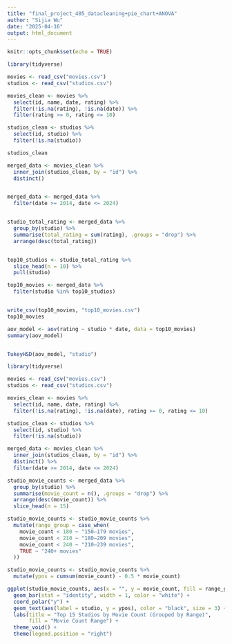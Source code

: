 ```yaml
---
title: "final_project_405_datacleaning+pie_chart+ANOVA"
author: "Sijia Wu"
date: "2025-04-16"
output: html_document
---
```


```r
knitr::opts_chunk$set(echo = TRUE)
```

```r
library(tidyverse)

movies <- read_csv("movies.csv")
studios <- read_csv("studios.csv")

movies_clean <- movies %>%
  select(id, name, date, rating) %>%
  filter(!is.na(rating), !is.na(date)) %>%
  filter(rating >= 0, rating <= 10)

studios_clean <- studios %>%
  select(id, studio) %>%
  filter(!is.na(studio))

studios_clean

merged_data <- movies_clean %>%
  inner_join(studios_clean, by = "id") %>%
  distinct()


merged_data <- merged_data %>%
  filter(date >= 2014, date <= 2024)


studio_total_rating <- merged_data %>%
  group_by(studio) %>%
  summarise(total_rating = sum(rating), .groups = "drop") %>%
  arrange(desc(total_rating))


top10_studios <- studio_total_rating %>%
  slice_head(n = 10) %>%
  pull(studio)

top10_movies <- merged_data %>%
  filter(studio %in% top10_studios)


write_csv(top10_movies, "top10_movies.csv")
top10_movies

```


```r
aov_model <- aov(rating ~ studio * date, data = top10_movies)
summary(aov_model)


TukeyHSD(aov_model, "studio")
```


```r

library(tidyverse)

movies <- read_csv("movies.csv")
studios <- read_csv("studios.csv")

movies_clean <- movies %>%
  select(id, name, date, rating) %>%
  filter(!is.na(rating), !is.na(date), rating >= 0, rating <= 10)

studios_clean <- studios %>%
  select(id, studio) %>%
  filter(!is.na(studio))

merged_data <- movies_clean %>%
  inner_join(studios_clean, by = "id") %>%
  distinct() %>%
  filter(date >= 2014, date <= 2024)

studio_movie_counts <- merged_data %>%
  group_by(studio) %>%
  summarise(movie_count = n(), .groups = "drop") %>%
  arrange(desc(movie_count)) %>%
  slice_head(n = 15)

studio_movie_counts <- studio_movie_counts %>%
  mutate(range_group = case_when(
    movie_count < 180 ~ "150–179 movies",
    movie_count < 210 ~ "180–209 movies",
    movie_count < 240 ~ "210–239 movies",
    TRUE ~ "240+ movies"
  ))

studio_movie_counts <- studio_movie_counts %>%
  mutate(ypos = cumsum(movie_count) - 0.5 * movie_count)

ggplot(studio_movie_counts, aes(x = "", y = movie_count, fill = range_group)) +
  geom_bar(stat = "identity", width = 1, color = "white") +
  coord_polar("y") +
  geom_text(aes(label = studio, y = ypos), color = "black", size = 3) +
  labs(title = "Top 15 Studios by Movie Count (Grouped by Range)",
       fill = "Movie Count Range") +
  theme_void() +
  theme(legend.position = "right")


```

